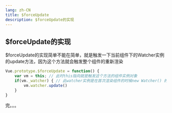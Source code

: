 ```yaml
---
lang: zh-CN
title: $forceUpdate
description: $forceUpdate的实现
---
```


## $forceUpdate的实现

$forceUpdate的实现简单不能在简单，就是触发一下当前组件下的Watcher实例的update方法，因为这个方法就会触发整个组件的重新渲染

```js
Vue.prototype.$forceUpdate = function() {
    var vm = this; // 此时this指向就是触发这个方法的组件实例对象
    if(vm._watcher) { // 此watcher实例是在首次渲染组件的时候new Watcher() 的构造方法中创建的
        vm.watcher.update()
    }
}
```

完。。。